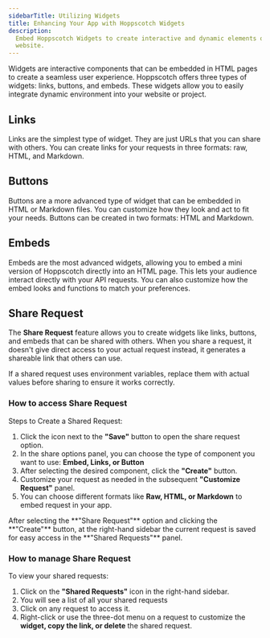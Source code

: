 ```yaml
---
sidebarTitle: Utilizing Widgets
title: Enhancing Your App with Hoppscotch Widgets
description:
  Embed Hoppscotch Widgets to create interactive and dynamic elements on your
  website.
---
```


Widgets are interactive components that can be embedded in HTML pages to create
a seamless user experience. Hoppscotch offers three types of widgets: links,
buttons, and embeds. These widgets allow you to easily integrate dynamic
environment into your website or project.

## Links

Links are the simplest type of widget. They are just URLs that you can share
with others. You can create links for your requests in three formats: raw, HTML,
and Markdown.

## Buttons

Buttons are a more advanced type of widget that can be embedded in HTML or
Markdown files. You can customize how they look and act to fit your needs.
Buttons can be created in two formats: HTML and Markdown.

## Embeds

Embeds are the most advanced widgets, allowing you to embed a mini version of
Hoppscotch directly into an HTML page. This lets your audience interact directly
with your API requests. You can also customize how the embed looks and functions
to match your preferences.

## Share Request

The **Share Request** feature allows you to create widgets like links, buttons,
and embeds that can be shared with others. When you share a request, it doesn't
give direct access to your actual request instead, it generates a shareable link
that others can use.

<Warning>
  If a shared request uses environment variables, replace them with actual
  values before sharing to ensure it works correctly.
</Warning>

### How to access Share Request

Steps to Create a Shared Request:

1. Click the icon next to the **"Save"** button to open the share request
   option.
2. In the share options panel, you can choose the type of component you want to
   use: **Embed, Links, or Button**
3. After selecting the desired component, click the **"Create"** button.
4. Customize your request as needed in the subsequent **"Customize Request"**
   panel.
5. You can choose different formats like **Raw, HTML, or Markdown** to embed
   request in your app.

<Tip>
  After selecting the **"Share Request"** option and clicking the **"Create"**
  button, at the right-hand sidebar the current request is saved for easy access
  in the **"Shared Requests"** panel.
</Tip>

### How to manage Share Request

To view your shared requests:

1. Click on the **"Shared Requests"** icon in the right-hand sidebar.
2. You will see a list of all your shared requests
3. Click on any request to access it.
4. Right-click or use the three-dot menu on a request to customize the **widget,
   copy the link, or delete** the shared request.
